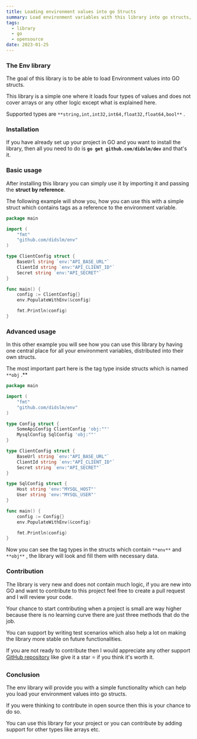 ```yaml
---
title: Loading environment values into go Structs
summary: Load environment variables with this library into go structs, easy to use and test, you can easily contribute to this open source project, code logic is very small and there is no learning curve.
tags:
  - library
  - go
  - opensource
date: 2023-01-25
---
```


<TOCInline toc={props.toc} asDisclosure />

### **The Env library**

The goal of this library is to be able to load Environment values into GO structs.

This library is a simple one where it loads four types of values and does not cover arrays or any other logic except what is explained here.

Supported types are `**string,int,int32,int64,float32,float64,bool**` .

### **Installation**

If you have already set up your project in GO and you want to install the library, then all you need to do is **`go get github.com/didslm/dev`** and that's it.

### **Basic usage**

After installing this library you can simply use it by importing it and passing the **struct by reference**.

The following example will show you, how you can use this with a simple struct which contains tags as a reference to the environment variable.

```go filename="main.go"
package main

import (
	"fmt"
	"github.com/didslm/env"
)

type ClientConfig struct {
    BaseUrl string `env:"API_BASE_URL"`
    ClientId string `env:"API_CLIENT_ID"`
    Secret string `env:"API_SECRET"`
}

func main() {
    config := ClientConfig{}
    env.PopulateWithEnv(&config)

    fmt.Println(config)
}
```

### Advanced usage

In this other example you will see how you can use this library by having one central place for all your environment variables, distributed into their own structs.

The most important part here is the tag type inside structs which is named `**obj` .\*\*

```go filename="main.go"
package main

import (
	"fmt"
	"github.com/didslm/env"
)

type Config struct {
    SomeApiConfig ClientConfig 'obj:""'
    MysqlConfig SqlConfig 'obj:""'
}

type ClientConfig struct {
    BaseUrl string `env:"API_BASE_URL"`
    ClientId string `env:"API_CLIENT_ID"`
    Secret string `env:"API_SECRET"`
}

type SqlConfig struct {
    Host string 'env:"MYSQL_HOST"'
    User string 'env:"MYSQL_USER"'
}

func main() {
    config := Config{}
    env.PopulateWithEnv(&config)

    fmt.Println(config)
}
```

Now you can see the tag types in the structs which contain `**env**` and `**obj**` , the library will look and fill them with necessary data.

### Contribution

The library is very new and does not contain much logic, if you are new into GO and want to contribute to this project feel free to create a pull request and I will review your code.

Your chance to start contributing when a project is small are way higher because there is no learning curve there are just three methods that do the job.

You can support by writing test scenarios which also help a lot on making the library more stable on future functionalities.

If you are not ready to contribute then I would appreciate any other support [GitHub repository](https://github.com/didslm/env) like give it a star ⭐ if you think it's worth it.

### Conclusion

The env library will provide you with a simple functionality which can help you load your environment values into go structs.

If you were thinking to contribute in open source then this is your chance to do so.

You can use this library for your project or you can contribute by adding support for other types like arrays etc.
